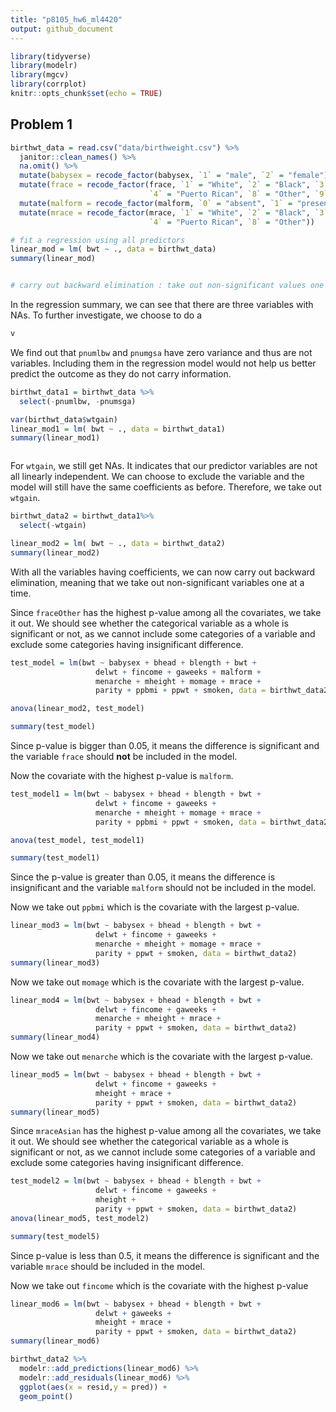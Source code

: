 ```yaml
---
title: "p8105_hw6_ml4420"
output: github_document
---
```


```r
library(tidyverse)
library(modelr)
library(mgcv)
library(corrplot)
knitr::opts_chunk$set(echo = TRUE)
```


## Problem 1
```r
birthwt_data = read.csv("data/birthweight.csv") %>%
  janitor::clean_names() %>%
  na.omit() %>%
  mutate(babysex = recode_factor(babysex, `1` = "male", `2` = "female")) %>%
  mutate(frace = recode_factor(frace, `1` = "White", `2` = "Black", `3` = "Asian", 
                               `4` = "Puerto Rican", `8` = "Other", `9` = "Unknown")) %>%
  mutate(malform = recode_factor(malform, `0` = "absent", `1` = "present")) %>%
  mutate(mrace = recode_factor(mrace, `1` = "White", `2` = "Black", `3` = "Asian",
                               `4` = "Puerto Rican", `8` = "Other")) 

# fit a regression using all predictors
linear_mod = lm( bwt ~ ., data = birthwt_data) 
summary(linear_mod)


# carry out backward elimination : take out non-significant values one at a time

```

In the regression summary, we can see that there are three variables with NAs. To further investigate, we choose to do a 

```r

v
```

We find out that `pnumlbw` and `pnumgsa` have zero variance and thus are not variables. Including them in the regression model would not help us better predict the outcome as they do not carry information.

```r
birthwt_data1 = birthwt_data %>%
  select(-pnumlbw, -pnumsga)

var(birthwt_data$wtgain)
linear_mod1 = lm( bwt ~ ., data = birthwt_data1) 
summary(linear_mod1)



```

For `wtgain`, we still get NAs. It indicates that our predictor variables are not all linearly independent. We can choose to exclude the variable and the model will still have the same coefficients as before. Therefore, we take out `wtgain`.

```r
birthwt_data2 = birthwt_data1%>%
  select(-wtgain)

linear_mod2 = lm( bwt ~ ., data = birthwt_data2) 
summary(linear_mod2)

```

With all the variables having coefficients, we can now carry out backward elimination, meaning that we take out non-significant variables one at a time.

Since `fraceOther` has the highest p-value among all the covariates, we take it out. We should see whether the categorical variable as a whole is significant or not, as we cannot include some categories of a variable and exclude some categories having insignificant difference.

```r
test_model = lm(bwt ~ babysex + bhead + blength + bwt +
                   delwt + fincome + gaweeks + malform + 
                   menarche + mheight + momage + mrace +
                   parity + ppbmi + ppwt + smoken, data = birthwt_data2)

anova(linear_mod2, test_model)

summary(test_model)
```
Since p-value is bigger than 0.05, it means the difference is significant and the variable `frace` should **not** be included in the model.

Now the covariate with the highest p-value is `malform`. 
```r
test_model1 = lm(bwt ~ babysex + bhead + blength + bwt +
                   delwt + fincome + gaweeks +  
                   menarche + mheight + momage + mrace +
                   parity + ppbmi + ppwt + smoken, data = birthwt_data2)

anova(test_model, test_model1)

summary(test_model1)
```
Since the p-value is greater than 0.05, it means the difference is insignificant and the variable `malform` should not be included in the model.

Now we take out `ppbmi` which is the covariate with the largest p-value.

```r
linear_mod3 = lm(bwt ~ babysex + bhead + blength + bwt +
                   delwt + fincome + gaweeks +  
                   menarche + mheight + momage + mrace +
                   parity + ppwt + smoken, data = birthwt_data2)
summary(linear_mod3)

```
Now we take out `momage` which is the covariate with the largest p-value.
```r
linear_mod4 = lm(bwt ~ babysex + bhead + blength + bwt +
                   delwt + fincome + gaweeks +  
                   menarche + mheight + mrace +
                   parity + ppwt + smoken, data = birthwt_data2)
summary(linear_mod4)
```
Now we take out `menarche` which is the covariate with the largest p-value.

```r
linear_mod5 = lm(bwt ~ babysex + bhead + blength + bwt +
                   delwt + fincome + gaweeks +  
                   mheight + mrace +
                   parity + ppwt + smoken, data = birthwt_data2)
summary(linear_mod5)
```

Since `mraceAsian` has the highest p-value among all the covariates, we take it out. We should see whether the categorical variable as a whole is significant or not, as we cannot include some categories of a variable and exclude some categories having insignificant difference.

```r
test_model2 = lm(bwt ~ babysex + bhead + blength + bwt +
                   delwt + fincome + gaweeks +  
                   mheight + 
                   parity + ppwt + smoken, data = birthwt_data2)
anova(linear_mod5, test_model2)

summary(test_model5)
```

Since p-value is less than 0.5, it means the difference is significant and the variable `mrace` should be included in the model.

Now we take out `fincome` which is the covariate with the highest p-value

```r
linear_mod6 = lm(bwt ~ babysex + bhead + blength + bwt +
                   delwt + gaweeks +
                   mheight + mrace +
                   parity + ppwt + smoken, data = birthwt_data2)
summary(linear_mod6)
```

```r
birthwt_data2 %>%
  modelr::add_predictions(linear_mod6) %>%
  modelr::add_residuals(linear_mod6) %>%
  ggplot(aes(x = resid,y = pred)) +
  geom_point()

```